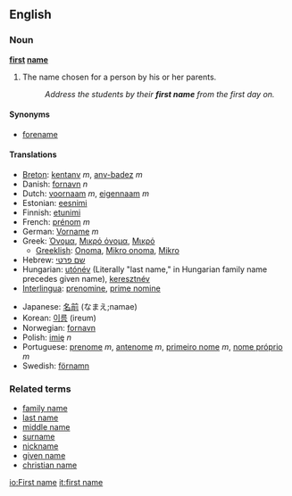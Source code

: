 ==English==

===Noun===
'''[[first]] [[name]]'''
# The name chosen for a person by his or her parents.
#:''Address the students by their '''first name''' from the first day on.''

====Synonyms====
*[[forename]]

====Translations====
{{top}}
*[[Breton]]: [[kentanv]] ''m'', [[anv-badez]] ''m''
*Danish: [[fornavn]] ''n''
*Dutch: [[voornaam]] ''m'', [[eigennaam]] ''m''
*Estonian: [[eesnimi]]
*Finnish: [[etunimi]]
*French: [[prénom]] ''m''
*German: [[Vorname]] ''m''
*Greek: [[Όνομα]], [[Μικρό όνομα]], [[Μικρό]]
**[[Greeklish]]: [[Onoma]], [[Mikro onoma]], [[Mikro]]
*Hebrew: [[שם פרטי]]
*Hungarian: [[utónév]] (Literally "last name," in Hungarian family name precedes given name), [[keresztnév]]
*[[Interlingua]]: [[prenomine]], [[prime nomine]]
{{mid}}
*Japanese: [[名前]] (なまえ;namae)
*Korean: [[이름]] (ireum)
*Norwegian: [[fornavn]] {{n}}
*Polish: [[imię]] ''n''
*Portuguese: [[prenome]] ''m'', [[antenome]] ''m'', [[primeiro nome]] ''m'', [[nome próprio]] ''m''
*Swedish: [[förnamn]]
{{bottom}}

===Related terms=== 
*[[family name]]
*[[last name]]
*[[middle name]]
*[[surname]]
*[[nickname]]
*[[given name]]
*[[christian name]]

[[io:First name]]
[[it:first name]]